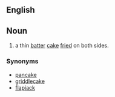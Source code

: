 ==English==
==Noun==
{{en-noun}}

# a thin [[batter]] [[cake]] [[fry|fried]] on both sides.

===Synonyms===
*[[pancake]]
*[[griddlecake]]
*[[flapjack]]